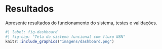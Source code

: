 # Resultados

Apresente resultados do funcionamento do sistema, testes e validações.

```r
#| label: fig-dashboard
#| fig-cap: "Tela do sistema funcional com fluxo N8N"
knitr::include_graphics("imagens/dashboard.png")
```